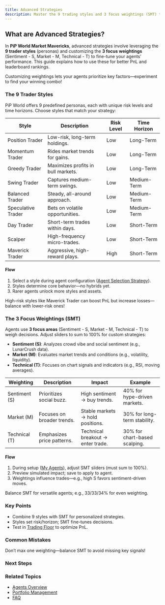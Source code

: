 ```yaml
---
title: Advanced Strategies
description: Master the 9 trading styles and 3 focus weightings (SMT) to optimize your PiP World performance
---
```



## What are Advanced Strategies?

In **PiP World Market Mavericks**, advanced strategies involve leveraging the **9 trader styles** (personas) and customizing the **3 focus weightings** (Sentiment - S, Market - M, Technical - T) to fine-tune your agents' performance. This guide explains how to use these for better PnL and leaderboard rankings.

<Callout type="info">
  Customizing weightings lets your agents prioritize key factors—experiment to find your winning combo!
</Callout>

### The 9 Trader Styles

PiP World offers 9 predefined personas, each with unique risk levels and time horizons. Choose styles that match your strategy:

| Style | Description | Risk Level | Time Horizon |
|-------|-------------|------------|--------------|
| Position Trader | Low-risk, long-term holdings. | Low | Long-Term |
| Momentum Trader | Rides market trends for gains. | Low | Long-Term |
| Greedy Trader | Maximizes profits in bull markets. | Low | Long-Term |
| Swing Trader | Captures medium-term swings. | Low | Medium-Term |
| Balanced Trader | Steady, all-around approach. | Low | Medium-Term |
| Speculative Trader | Bets on volatile opportunities. | Low | Medium-Term |
| Day Trader | Short-term trades within days. | Low | Short-Term |
| Scalper | High-frequency micro-trades. | Low | Short-Term |
| Maverick Trader | Aggressive, high-reward plays. | High | Short-Term |

#### Flow
1. Select a style during agent configuration ([Agent Selection Strategy](/docs/agents/selection-strategy)).
2. Styles determine core behavior—no hybrids yet.
3. Rarer agents unlock more styles and assets.

<Callout type="warn">
  High-risk styles like Maverick Trader can boost PnL but increase losses—balance with lower-risk ones!
</Callout>

### The 3 Focus Weightings (SMT)

Agents use **3 focus areas** (Sentiment - S, Market - M, Technical - T) to weigh decisions. Adjust sliders to sum to 100% for custom strategies:

- **Sentiment (S)**: Analyzes crowd vibe and social sentiment (e.g., LunarCrush data).
- **Market (M)**: Evaluates market trends and conditions (e.g., volatility, liquidity).
- **Technical (T)**: Focuses on chart signals and indicators (e.g., RSI, moving averages).

| Weighting | Description | Impact | Example |
|-----------|-------------|--------|---------|
| Sentiment (S) | Prioritizes social buzz. | High sentiment → buy trends. | 40% for hype-driven markets. |
| Market (M) | Focuses on broader trends. | Stable markets → hold positions. | 30% for long-term stability. |
| Technical (T) | Emphasizes price patterns. | Technical breakout → enter trade. | 30% for chart-based scalping. |

#### Flow
1. During setup ([My Agents](/docs/agents/my-agents)), adjust SMT sliders (must sum to 100%).
2. Preview simulated impact; save to apply to agent.
3. Weightings influence trades—e.g., high S favors sentiment-driven moves.

<Callout type="note">
  Balance SMT for versatile agents; e.g., 33/33/34% for even weighting.
</Callout>

### Key Points
- Combine 9 styles with SMT for personalized strategies.
- Styles set risk/horizon; SMT fine-tunes decisions.
- Test in [Trading Floor](/docs/agents/trading-floor) to optimize PnL.

### Common Mistakes
<Callout type="error">
  Don’t max one weighting—balance SMT to avoid missing key signals!
</Callout>

### Next Steps
<Cards>
  <Card title="📚 Agent Detail" href="/docs/agents/agent-detail" description="Monitor strategy performance." />
  <Card title="🚀 Selection Strategy" href="/docs/agents/selection-strategy" description="Pick the right styles." />
  <Card title="🏆 Leaderboard Strategies" href="/docs/leaderboards/strategies" description="Apply strategies to rank up." />
</Cards>

### Related Topics
- [Agents Overview](/docs/agents/overview)
- [Portfolio Management](/docs/dashboard/portfolio-management)
- [FAQ](/docs/advanced/faq)